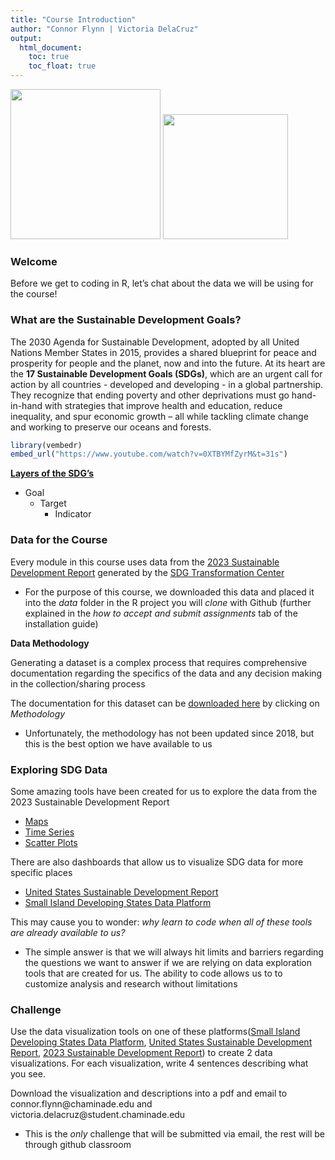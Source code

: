 ```yaml
---
title: "Course Introduction"
author: "Connor Flynn | Victoria DelaCruz"
output: 
  html_document:
    toc: true
    toc_float: true
---
```


<img src="`r here::here('logos/SpiceLogo1.png')`" width="240" /> <img src="`r here::here('logos/cifal_logo.png')`" width="200" />

### Welcome

Before we get to coding in R, let's chat about the data we will be using for the course!

### What are the Sustainable Development Goals?

The 2030 Agenda for Sustainable Development, adopted by all United Nations Member States in 2015, provides a shared blueprint for peace and prosperity for people and the planet, now and into the future. At its heart are the **17 Sustainable Development Goals (SDGs)**, which are an urgent call for action by all countries - developed and developing - in a global partnership. They recognize that ending poverty and other deprivations must go hand-in-hand with strategies that improve health and education, reduce inequality, and spur economic growth – all while tackling climate change and working to preserve our oceans and forests.

```r
library(vembedr)
embed_url("https://www.youtube.com/watch?v=0XTBYMfZyrM&t=31s")
```


**[Layers of the SDG's](https://sdgs.un.org/goals/goal1)**

- Goal 
  - Target
    - Indicator


### Data for the Course

Every module in this course uses data from the [2023 Sustainable Development Report](https://dashboards.sdgindex.org/) generated by the [SDG Transformation Center](https://sdgtransformationcenter.org/)

- For the purpose of this course, we downloaded this data and placed it into the *data* folder in the R project you will *clone* with Github (further explained in the *how to accept and submit assignments* tab of the installation guide)


**Data Methodology**

Generating a dataset is a complex process that requires comprehensive documentation regarding the specifics of the data and any decision making in the collection/sharing process

The documentation for this dataset can be [downloaded here](https://dashboards.sdgindex.org/downloads) by clicking on *Methodology*

- Unfortunately, the methodology has not been updated since 2018, but this is the best option we have available to us


### Exploring SDG Data

Some amazing tools have been created for us to explore the data from the 2023 Sustainable Development Report

- [Maps](https://dashboards.sdgindex.org/map)
- [Time Series](https://dashboards.sdgindex.org/explorer)
- [Scatter Plots](https://dashboards.sdgindex.org/explorer?metricY=spillovers&visualization=scatter)


There are also dashboards that allow us to visualize SDG data for more specific places 

- [United States Sustainable Development Report](https://us-states.sdgindex.org/map)
- [Small Island Developing States Data Platform](https://sids.data.undp.org/)


This may cause you to wonder: *why learn to code when all of these tools are already available to us?*

- The simple answer is that we will always hit limits and barriers regarding the questions we want to answer if we are relying on data exploration tools that are created for us. The ability to code allows us to to customize analysis and research without limitations


### Challenge 

Use the data visualization tools on one of these platforms([Small Island Developing States Data Platform](https://sids.data.undp.org/), [United States Sustainable Development Report](https://us-states.sdgindex.org/map), [2023 Sustainable Development Report](https://dashboards.sdgindex.org/map)) to create 2 data visualizations. For each visualization, write 4 sentences describing what you see.

Download the visualization and descriptions into a pdf and email to connor.flynn@chaminade.edu and victoria.delacruz@student.chaminade.edu 

- This is the *only* challenge that will be submitted via email, the rest will be through github classroom


